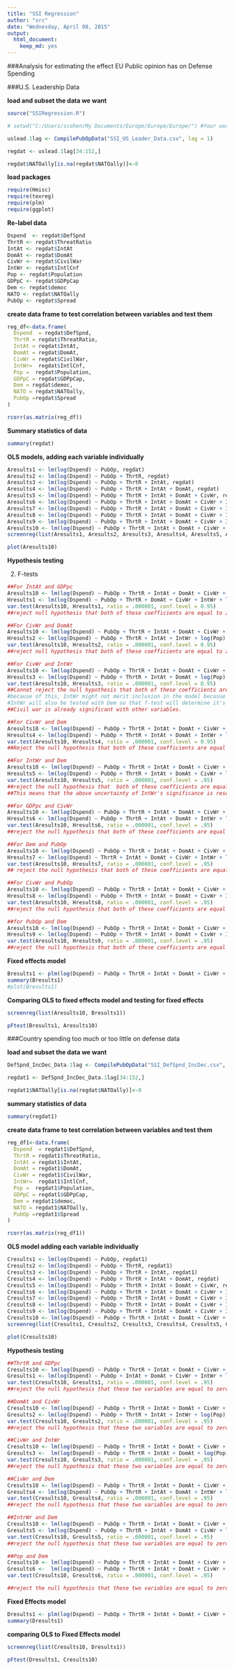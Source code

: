 ```yaml
---
title: "SSI Regression"
author: "src"
date: "Wednesday, April 08, 2015"
output:
  html_document:
    keep_md: yes
---
```


###Analysis for estimating the effect EU Public opinion has on Defense Spending 

###U.S. Leadership Data

**load and subset the data we want**
```r
source("SSIRegression.R")

# setwd("C:/Users/scohen/My Documents/Europe/Europe/Europe/") #Your working directory here!

uslead.1lag <- CompilePubOpData("SSI_US_Leader_Data.csv", lag = 1)

regdat <- uslead.1lag[34:152,]

regdat$NATOally[is.na(regdat$NATOally)]<-0

```

**load packages**
```r

require(Hmisc)
require(texreg)
require(plm)
require(ggplot)

```


**Re-label data**
```r
Dspend  <- regdat$DefSpnd
ThrtR <- regdat$ThreatRatio
IntAt <- regdat$IntAt
DomAt <- regdat$DomAt
CivWr <- regdat$CivilWar
IntWr <- regdat$IntlCnf
Pop <- regdat$Population
GDPpC <- regdat$GDPpCap
Dem <- regdat$democ
NATO <- regdat$NATOally
PubOp <- regdat$Spread

```

**create data frame to test correlation between variables and test them**
```r
reg_df<-data.frame(
  Dspend  = regdat$DefSpnd,
  ThrtR = regdat$ThreatRatio,
  IntAt = regdat$IntAt,
  DomAt = regdat$DomAt,
  CivWr = regdat$CivilWar,
  IntWr=  regdat$IntlCnf,
  Pop =  regdat$Population,
  GDPpC = regdat$GDPpCap,
  Dem = regdat$democ,
  NATO = regdat$NATOally,
  PubOp =regdat$Spread
)

rcorr(as.matrix(reg_df))

```

**Summary statistics of data**
```r

summary(regdat)

```

**OLS models, adding each variable individually**
```r
Aresults1 <- lm(log(Dspend) ~ PubOp, regdat) 
Aresults2 <- lm(log(Dspend) ~ PubOp + ThrtR, regdat)
Aresults3 <- lm(log(Dspend) ~ PubOp + ThrtR + IntAt, regdat)
Aresults4 <- lm(log(Dspend) ~ PubOp + ThrtR + IntAt + DomAt, regdat)
Aresults5 <- lm(log(Dspend) ~ PubOp + ThrtR + IntAt + DomAt + CivWr, regdat)
Aresults6 <- lm(log(Dspend) ~ PubOp + ThrtR + IntAt + DomAt + CivWr + IntWr, regdat)
Aresults7 <- lm(log(Dspend) ~ PubOp + ThrtR + IntAt + DomAt + CivWr + IntWr + log(Pop), regdat)
Aresults8 <- lm(log(Dspend) ~ PubOp + ThrtR + IntAt + DomAt + CivWr + IntWr + log(Pop) + log(GDPpC), regdat)
Aresults9 <- lm(log(Dspend) ~ PubOp + ThrtR + IntAt + DomAt + CivWr + IntWr + log(Pop) + log(GDPpC) + Dem, regdat)
Aresults10 <- lm(log(Dspend) ~ PubOp + ThrtR + IntAt + DomAt + CivWr + IntWr + log(Pop) + log(GDPpC) + Dem + NATO, regdat)
screenreg(list(Aresults1, Aresults2, Aresults3, Aresults4, Aresults5, Aresults6, Aresults7, Aresults8, Aresults9, Aresults10))

plot(Aresults10)

```


**Hypothesis testing**

2. F-tests
``` r
##For IntAt and GDPpc
Aresults10 <- lm(log(Dspend) ~ PubOp + ThrtR + IntAt + DomAt + CivWr + IntWr + log(Pop) + log(GDPpC) + Dem + NATO, regdat)
Hresults1 <- lm(log(Dspend) ~ PubOp + ThrtR + DomAt + CivWr + IntWr + log(Pop) + Dem + NATO, regdat)
var.test(Aresults10, Hresults1, ratio = .000001, conf.level = 0.95)
##reject null hypothesis that both of these coefficients are equal to zero

##For CivWr and DomAt
Aresults10 <- lm(log(Dspend) ~ PubOp + ThrtR + IntAt + DomAt + CivWr + IntWr + log(Pop) + log(GDPpC) + Dem + NATO, regdat)
Hresults2 <- lm(log(Dspend) ~ PubOp + ThrtR + IntAt + IntWr + log(Pop) + log(GDPpC) + Dem + NATO, regdat)
var.test(Aresults10, Hresults2, ratio = .000001, conf.level = 0.95)
##reject null hypothesis that both of these coefficients are equal to zero

##For CivWr and IntWr
Aresults10 <- lm(log(Dspend) ~ PubOp + ThrtR + IntAt + DomAt + CivWr + IntWr + log(Pop) + log(GDPpC) + Dem + NATO, regdat)
Hresults3 <- lm(log(Dspend) ~ PubOp + ThrtR + IntAt + DomAt + log(Pop) + log(GDPpC) + Dem + NATO, regdat)
var.test(Aresults10, Hresults3, ratio = .000001, conf.level = 0.95)
##Cannot reject the null hypothesis that both of these coefficients are equal to zero.  
#because of this, IntWr might not merit inclusion in the model becasue it's statistics show that by itself, it's not statistically significant at the 95% level, it only increases r^2 by .01 when added and it doesn't affect the other variables.  (except a decrease in ThrtR by .05 but this is not a huge impact on the model)
#IntWr will also be tested with Dem so that f-test will determine it's merit in the model.
##Civil war is already significant with other variables.

##For CivWr and Dem
Aresults10 <- lm(log(Dspend) ~ PubOp + ThrtR + IntAt + DomAt + CivWr + IntWr + log(Pop) + log(GDPpC) + Dem + NATO, regdat)
Hresults4 <- lm(log(Dspend) ~ PubOp + ThrtR + IntAt + DomAt + IntWr + log(Pop) + log(GDPpC) + NATO, regdat)
var.test(Aresults10, Hresults4, ratio = .000001, conf.level = 0.95)
##Reject the null hypothesis that both of these coefficients are equal to zero

##For IntWr and Dem
Aresults10 <- lm(log(Dspend) ~ PubOp + ThrtR + IntAt + DomAt + CivWr + IntWr + log(Pop) + log(GDPpC) + Dem + NATO, regdat)
Hresults5 <- lm(log(Dspend) ~ PubOp + ThrtR + IntAt + DomAt + CivWr + log(Pop) + log(GDPpC) + NATO, regdat)
var.test(Aresults10, Hresults5, ratio = .000001, conf.level = .95)
##reject the null hypothesis that  both of these coefficients are equal to zero
##This means that the above uncertainty of IntWr's significance is resolved and IntWr should stay in the model

##For GDPpc and CivWr
Aresults10 <- lm(log(Dspend) ~ PubOp + ThrtR + IntAt + DomAt + CivWr + IntWr + log(Pop) + log(GDPpC) + Dem + NATO, regdat)
Hresults6 <- lm(log(Dspend) ~ PubOp + ThrtR + IntAt + DomAt + IntWr + log(Pop) + Dem + NATO, regdat)
var.test(Aresults10, Hresults6, ratio = .000001, conf.level = .95)
##reject the null hypothesis that both of these coefficients are equal to zero

##For Dem and PubOp
Aresults10 <- lm(log(Dspend) ~ PubOp + ThrtR + IntAt + DomAt + CivWr + IntWr + log(Pop) + log(GDPpC) + Dem + NATO, regdat)
Hresults7 <- lm(log(Dspend) ~ ThrtR + IntAt + DomAt + CivWr + IntWr + log(Pop) + log(GDPpC) + NATO, regdat)
var.test(Aresults10, Hresults7, ratio = .000001, conf.level = .95)
## reject the null hypothesis that both of these coefficients are equal to zero

##For CivWr and PubOp
Aresults10 <- lm(log(Dspend) ~ PubOp + ThrtR + IntAt + DomAt + CivWr + IntWr + log(Pop) + log(GDPpC) + Dem + NATO, regdat)
Hresults8 <- lm(log(Dspend) ~ PubOp + ThrtR + IntAt + DomAt + CivWr + IntWr + log(Pop) + log(GDPpC) + Dem + NATO, regdat)
var.test(Aresults10, Hresults8, ratio = .000001, conf.level = .95)
##reject the null hypothesis that both of these coefficients are equal to zero

##for PubOp and Dem
Aresults10 <- lm(log(Dspend) ~ PubOp + ThrtR + IntAt + DomAt + CivWr + IntWr + log(Pop) + log(GDPpC) + Dem + NATO, regdat)
Hresults9 <- lm(log(Dspend) ~ PubOp + ThrtR + IntAt + DomAt + CivWr + IntWr + log(Pop) + log(GDPpC) + Dem + NATO, regdat)
var.test(Aresults10, Hresults9, ratio = .000001, conf.level = .95)
##reject the null hypothesis that both of these coefficients are equal to zero


```


**Fixed effects model**
```r

Bresults1 <- plm(log(Dspend) ~ PubOp + ThrtR + IntAt + DomAt + CivWr + IntWr + log(Pop) + log(GDPpC) + Dem + NATO, data=regdat, index=c("Country", "Year"), model="within")
summary(Bresults1)
#plot(Bresults1)

```

**Comparing OLS to fixed effects model and testing for fixed effects**
```r

screenreg(list(Aresults10, Bresults1))

pFtest(Bresults1, Aresults10)

```


###Country spending too much or too little on defense data

**load and subset the data we want**
```r

DefSpnd_IncDec_Data.1lag <- CompilePubOpData("SSI_DefSpnd_IncDec.csv", lag = 1)

regdat1 <- DefSpnd_IncDec_Data.1lag[34:152,]

regdat1$NATOally[is.na(regdat$NATOally)]<-0

```

**summary statistics of data**
```r

summary(regdat1)

```

**create data frame to test correlation between variables and test them**
```r
reg_df1<-data.frame(
  Dspend  = regdat1$DefSpnd,
  ThrtR = regdat1$ThreatRatio,
  IntAt = regdat1$IntAt,
  DomAt = regdat1$DomAt,
  CivWr = regdat1$CivilWar,
  IntWr=  regdat1$IntlCnf,
  Pop =  regdat1$Population,
  GDPpC = regdat1$GDPpCap,
  Dem = regdat1$democ,
  NATO = regdat1$NATOally,
  PubOp =regdat1$Spread
)

rcorr(as.matrix(reg_df1))

```



**OLS model adding each variable individually**
```r
Cresults1 <- lm(log(Dspend) ~ PubOp, regdat1) 
Cresults2 <- lm(log(Dspend) ~ PubOp + ThrtR, regdat1)
Cresults3 <- lm(log(Dspend) ~ PubOp + ThrtR + IntAt, regdat1)
Cresults4 <- lm(log(Dspend) ~ PubOp + ThrtR + IntAt + DomAt, regdat)
Cresults5 <- lm(log(Dspend) ~ PubOp + ThrtR + IntAt + DomAt + CivWr, regdat1)
Cresults6 <- lm(log(Dspend) ~ PubOp + ThrtR + IntAt + DomAt + CivWr + IntWr, regdat1)
Cresults7 <- lm(log(Dspend) ~ PubOp + ThrtR + IntAt + DomAt + CivWr + IntWr + log(Pop), regdat1)
Cresults8 <- lm(log(Dspend) ~ PubOp + ThrtR + IntAt + DomAt + CivWr + IntWr + log(Pop) + log(GDPpC), regdat1)
Cresults9 <- lm(log(Dspend) ~ PubOp + ThrtR + IntAt + DomAt + CivWr + IntWr + log(Pop) + log(GDPpC) + Dem, regdat1)
Cresults10 <- lm(log(Dspend) ~ PubOp + ThrtR + IntAt + DomAt + CivWr + IntWr + log(Pop) + log(GDPpC) + Dem + NATO, regdat1)
screenreg(list(Cresults1, Cresults2, Cresults3, Cresults4, Cresults5, Cresults6, Cresults7, Cresults8, Cresults9, Cresults10))

plot(Cresults10)

```


**Hypothesis testing**
``` r

##ThrtR and GDPpc
Cresults10 <- lm(log(Dspend) ~ PubOp + ThrtR + IntAt + DomAt + CivWr + IntWr + log(Pop) + log(GDPpC) + Dem + NATO, regdat1)
Gresults1 <- lm(log(Dspend) ~ PubOp + IntAt + DomAt + CivWr + IntWr + log(Pop) + Dem + NATO, regdat1)
var.test(Cresults10, Gresults1, ratio = .000001, conf.level = .95)
##reject the null hypothesis that these two variables are equal to zero

##DomAt and CivWr
Cresults10 <- lm(log(Dspend) ~ PubOp + ThrtR + IntAt + DomAt + CivWr + IntWr + log(Pop) + log(GDPpC) + Dem + NATO, regdat1)
Gresults2 <- lm(log(Dspend) ~ PubOp + ThrtR + IntAt + IntWr + log(Pop) + log(GDPpC) + Dem + NATO, regdat1)
var.test(Cresults10, Gresults2, ratio = .000001, conf.level = .95)
##reject the null hypothesis that these two variables are equal to zero

##CivWr and IntWr
Cresults10 <- lm(log(Dspend) ~ PubOp + ThrtR + IntAt + DomAt + CivWr + IntWr + log(Pop) + log(GDPpC) + Dem + NATO, regdat1)
Gresults3 <-  lm(log(Dspend) ~ PubOp + ThrtR + IntAt + DomAt + log(Pop) + log(GDPpC) + Dem + NATO, regdat1)
var.test(Cresults10, Gresults3, ratio = .000001, conf.level = .95)
##reject the null hypothesis that these two variables are equal to zero

##CivWr and Dem
Cresults10 <- lm(log(Dspend) ~ PubOp + ThrtR + IntAt + DomAt + CivWr + IntWr + log(Pop) + log(GDPpC) + Dem + NATO, regdat1)
Gresults4 <- lm(log(Dspend) ~ PubOp + ThrtR + IntAt + DomAt + IntWr + log(Pop) + log(GDPpC) + NATO, regdat1)
var.test(Cresults10, Gresults4, ratio = .000001, conf.level = .95)
##reject the null hypothesis that these two variables are equal to zero

##IntrWr and Dem
Cresults10 <- lm(log(Dspend) ~ PubOp + ThrtR + IntAt + DomAt + CivWr + IntWr + log(Pop) + log(GDPpC) + Dem + NATO, regdat1)
Gresults5 <- lm(log(Dspend) ~ PubOp + ThrtR + IntAt + DomAt + CivWr + log(Pop) + log(GDPpC) + NATO, regdat1)
var.test(Cresults10, Gresults5, ratio = .000001, conf.level = .95)
##reject the null hypothesis that these two variables are equal to zero

##Pop and Dem
Cresults10 <- lm(log(Dspend) ~ PubOp + ThrtR + IntAt + DomAt + CivWr + IntWr + log(Pop) + log(GDPpC) + Dem + NATO, regdat1)
Gresults6 <-  lm(log(Dspend) ~ PubOp + ThrtR + IntAt + DomAt + CivWr + IntWr + log(Pop) + log(GDPpC) + Dem + NATO, regdat1)
var.test(Cresults10, Gresults6, ratio = .000001, conf.level = .95)

##reject the null hypothesis that these two variables are equal to zero. 
```



**Fixed Effects model**
```r

Dresults1 <- plm(log(Dspend) ~ PubOp + ThrtR + IntAt + DomAt + CivWr + IntWr + log(Pop) + log(GDPpC) + Dem + NATO, data=regdat1, index=c("Country", "Year"), model="within")
summary(Dresults1)


```

**comparing OLS to Fixed Effects model**
```r
screenreg(list(Cresults10, Dresults1))

pFtest(Dresults1, Cresults10)

```